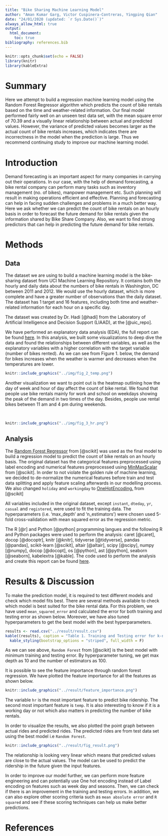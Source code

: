 ```yaml
---
title: "Bike Sharing Machine Learning Model"
author: "Aman Kumar Garg, Victor Cuspinera-Contreras, Yingping Qian"
date: "24/01/2020 (updated: `r Sys.Date()`)"
always_allow_html: true
output: 
  html_document: 
    toc: true
bibliography: references.bib
---
```


```r
knitr::opts_chunk$set(echo = FALSE)
library(knitr)
library(kableExtra)
```

# Summary
Here we attempt to build a regression machine learning model using the Random Forest Regressor algorithm which predicts the count of bike rentals based on the time and weather-related information. Our final model performed fairly well on an unseen test data set, with the mean square error of 70.39 and a visually linear relationship between actual and predicted values. However, the variance of predicted values becomes larger as the actual count of bike rentals increases, which indicates there are incorrectness in the model when the prediction is large. Thus we recommend continuing study to improve our machine learning model.

# Introduction
Demand forecasting is an important aspect for many companies in carrying out their operations. In our case, with the help of demand forecasting, a bike rental company can perform many tasks such as inventory management (no. of bikes), manpower management etc. Such planning will result in making operations efficient and effective. Planning and forecasting can help in facing sudden challenges and problems in a much better way.
Here we ask whether we can predict the count of bike rentals on an hourly basis in order to forecast the future demand for bike rentals given the information shared by Bike Share Company. Also, we want to find strong predictors that can help in predicting the future demand for bike rentals.

# Methods

## Data
The dataset we are using to build a machine learning model is the bike-sharing dataset from UCI Machine Learning Repository. It contains both the hourly and daily data about the numbers of bike rentals in Washington, DC between 2011 and 2012. We would use the hourly dataset, which is more complete and have a greater number of observations than the daily dataset. The dataset has 1 target and 16 features, including both time and weather-related information for each hour on a specific day. 

The dataset was created by Dr. Hadi [@hadi] from the Laboratory of Artificial Intelligence and Decision Support (LIAAD), at the [@uic_repo].

We have performed an explanatory data analysis (EDA), the full report can be found [here](https://github.com/UBC-MDS/DSCI_522_Group_409/blob/master/eda/EDA_summary.md). In this analysis, we built some visualizations to deep dive the data and found the relationships between different variables, as well as the explanatory variables with a higher correlation with the target variable (number of bikes rented). As we can see from Figure 1. below, the demand for bikes increases when the weather is warmer and decreases when the temperatures are lower.
  
```r
knitr::include_graphics("../img/fig_2_temp.png")
```

Another visualization we want to point out is the heatmap outlining how the day of week and hour of day affect the count of bike rental.  We found that people use bike rentals mainly for work and school on weekdays showing the peak of the demand in two times of the day. Besides, people use rental bikes between 11 am and 4 pm during weekends.

<br>
```r
knitr::include_graphics("../img/fig_3_hr.png")
```

## Analysis
The [Random Forest Regressor](https://scikit-learn.org/stable/modules/generated/sklearn.ensemble.RandomForestRegressor.html) from [@scikit] was used as the final model to build a regression model to predict the count of bike rentals on an hourly basis. The original dataset has the categorical features preprocessed using label encoding and numerical features preprocessed using [MinMaxScalar](https://scikit-learn.org/stable/modules/generated/sklearn.preprocessing.MinMaxScaler.html) from [@scikit]. In order to not violate the golden rule of machine learning, we decided to de-normalize the numerical features before train and test data splitting and apply feature scaling afterwards in our modelling process. We also changed `holiday` and `workingday` to [OneHotEncoding.](https://scikit-learn.org/stable/modules/generated/sklearn.preprocessing.OneHotEncoder.html) from [@scikit]

All variables included in the original dataset, except `instant`, `dteday`, `yr`, `casual` and `registered`, were used to fit the training data. The hyperparameters (i.e. ‘max_depth’ and ‘n_estimators’) were chosen used 5-fold cross-validation with mean squared error as the regression metric.

The R [@r] and Python [@python] programming langues and the following R and Python packages were used to perform the analysis: caret [@caret], docop [@docoptr], knitr [@knitr], tidyverse [@tidyverse], pandas [@pandas], scikit-learn [@scikit], altair [@altair], scipy [@scipy], numpy [@numpy], docop [@docopt], os [@python], ast [@python], seaborn [@seaborn], kabelextra [@kable]. The code used to perform the analysis and create this report can be found [here](https://github.com/UBC-MDS/DSCI_522_Group_409).

# Results & Discussion
To make the prediction model, it is required to test different models and check which model fits best. There are several methods available to check which model is best suited for the bike rental data. For this problem, we have used `mean_squared_error` and calculated the error for both training and testing error as shown below. Moreover, we have also tuned hyperparameters to get the best model with the best hyperparameters.   

```r
results <- read.csv("../result/result.csv")
kable((results), caption = "Table 1. Training and Testing error for k-nearest neighbors, RandomForest and Linear Regression.") %>% 
  kable_styling(bootstrap_options = "striped", full_width = F)
```

As we can see above, `Random Forest` from [@scikit] is the best model with minimum training and testing error. By hyperparameter tuning, we get max depth as 10 and the number of estimators as 100. 

It is possible to see the feature importance through random forest regression. We have plotted the feature importance for all the features as shown below.

```r
knitr::include_graphics("../result/feature_importance.png")
```

The variable `hr` is the most important feature to predict bike ridership. The second most important feature is `temp`. It is also interesting to know if it is a working day or not which also matters in predicting the number of bike rentals.

In order to visualize the results, we also plotted the point graph between actual rides and predicted rides. The predicted rides are from test data set using the best model i.e `Random Forest`. 

```r
knitr::include_graphics("../result/fig_result.png")
```

The relationship is looking very linear which means that predicted values are close to the actual values. The model can be used to predict the ridership in the future given the input features. 

In order to improve our model further, we can perform more feature engineering and can potentially use One hot encoding instead of Label encoding on features such as week day and seasons. Then, we can check if there is an improvement in the training and testing errors. In addition, we can also explore other scoring criteria such as `mean absolute error` and `R squared` and see if these scoring techniques can help us make better predictions.



# References
